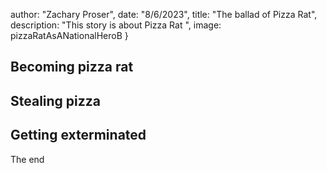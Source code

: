 




  author: "Zachary Proser",
  date: "8/6/2023",
  title: "The ballad of Pizza Rat",
  description: "This story is about Pizza Rat ", 
  image: pizzaRatAsANationalHeroB
 }

  
 ## Becoming pizza rat 

## Stealing pizza 

## Getting exterminated 

The end
  

